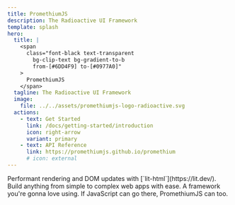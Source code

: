 ```yaml
---
title: PromethiumJS
description: The Radioactive UI Framework
template: splash
hero:
  title: |
    <span
      class="font-black text-transparent
        bg-clip-text bg-gradient-to-b
        from-[#6DD4F9] to-[#0977A0]"
    >
      PromethiumJS
    </span>
  tagline: The Radioactive UI Framework
  image:
    file: ../../assets/promethiumjs-logo-radioactive.svg
  actions:
    - text: Get Started
      link: /docs/getting-started/introduction
      icon: right-arrow
      variant: primary
    - text: API Reference
      link: https://promethiumjs.github.io/promethium
      # icon: external
---
```



<CardGrid stagger>
  <Card title="Efficient" class="rounded-lg">
    Performant rendering and DOM updates with [`lit-html`](https://lit.dev/).
  </Card>
  <Card title="Egornomic">
    Build anything from simple to complex web apps with ease.
  </Card>
  <Card title="Enjoyable">A framework you're gonna love using.</Card>
  <Card title="Everywhere">
    If JavaScript can go there, PromethiumJS can too.
  </Card>
</CardGrid>
